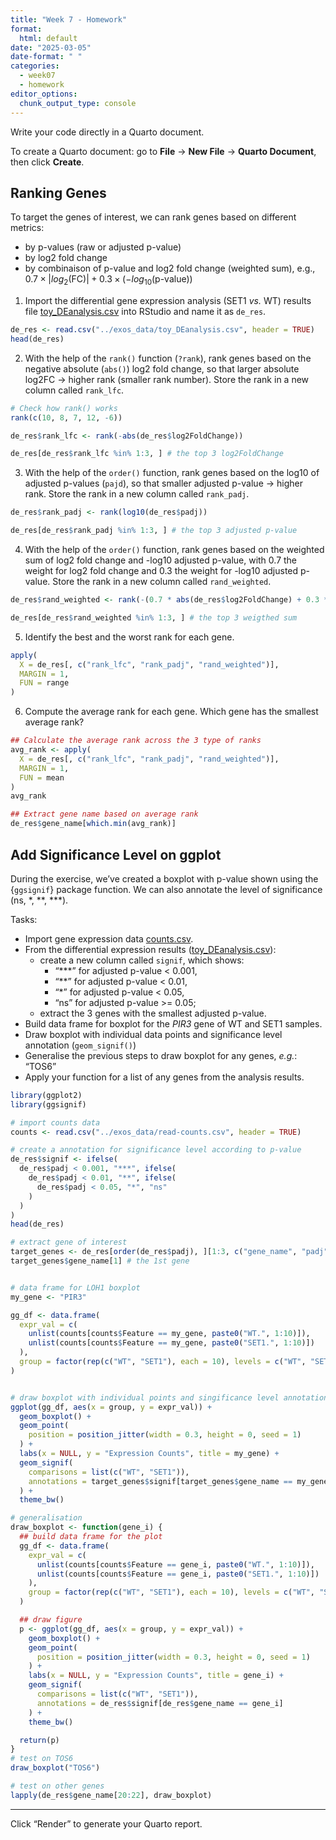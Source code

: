 ```yaml
---
title: "Week 7 - Homework"
format: 
  html: default
date: "2025-03-05"
date-format: " "
categories: 
  - week07
  - homework
editor_options: 
  chunk_output_type: console
---
```


Write your code directly in a Quarto document.

To create a Quarto document: go to **File** -> **New File** -> **Quarto Document**, then click **Create**.


## Ranking Genes

To target the genes of interest, we can rank genes based on different metrics:

- by p-values (raw or adjusted p-value)
- by log2 fold change
- by combinaison of p-value and log2 fold change (weighted sum),
e.g., $0.7\times|log_{2}(\text{FC})|+0.3\times(-log_{10}(\text{p-value}))$

1. Import the differential gene expression analysis (SET1 *vs.* WT) results file [toy_DEanalysis.csv](../exos_data/toy_DEanalysis.csv) into RStudio and name it as `de_res`.

```r
de_res <- read.csv("../exos_data/toy_DEanalysis.csv", header = TRUE)
head(de_res)
```

2. With the help of the `rank()` function (`?rank`),
rank genes based on the negative absolute (`abs()`) log2 fold change,
so that larger absolute log2FC → higher rank (smaller rank number).
Store the rank in a new column called `rank_lfc`.

```r
# Check how rank() works
rank(c(10, 8, 7, 12, -6))
```

```r
de_res$rank_lfc <- rank(-abs(de_res$log2FoldChange))

de_res[de_res$rank_lfc %in% 1:3, ] # the top 3 log2FoldChange
```

3. With the help of the `order()` function,
rank genes based on the log10 of adjusted p-values (`pajd`),
so that smaller adjusted p-value → higher rank.
Store the rank in a new column called `rank_padj`.

```r
de_res$rank_padj <- rank(log10(de_res$padj))

de_res[de_res$rank_padj %in% 1:3, ] # the top 3 adjusted p-value
```

4. With the help of the `order()` function,
rank genes based on the weighted sum of log2 fold change and -log10 adjusted p-value,
with 0.7 the weight for log2 fold change and 0.3 the weight for -log10 adjusted p-value.
Store the rank in a new column called `rand_weighted`.

```r
de_res$rand_weighted <- rank(-(0.7 * abs(de_res$log2FoldChange) + 0.3 * (-log10(de_res$padj))))

de_res[de_res$rand_weighted %in% 1:3, ] # the top 3 weigthed sum
```

5. Identify the best and the worst rank for each gene.

```r
apply(
  X = de_res[, c("rank_lfc", "rank_padj", "rand_weighted")],
  MARGIN = 1, 
  FUN = range
)
```

6. Compute the average rank for each gene. Which gene has the smallest average rank?

```r
## Calculate the average rank across the 3 type of ranks
avg_rank <- apply(
  X = de_res[, c("rank_lfc", "rank_padj", "rand_weighted")],
  MARGIN = 1, 
  FUN = mean
)
avg_rank

## Extract gene name based on average rank
de_res$gene_name[which.min(avg_rank)]
```

## Add Significance Level on ggplot

During the exercise, we've created a boxplot with p-value shown using the {`ggsignif`} package function.
We can also annotate the level of significance (ns, \*, \*\*, \*\*\*).

Tasks:

- Import gene expression data [counts.csv](../exos_data/read-counts.csv).
- From the differential expression results ([toy_DEanalysis.csv](../exos_data/toy_DEanalysis.csv)):
  - create a new column called `signif`, which shows:
    - "***" for adjusted p-value < 0.001,
    - "**" for adjusted p-value < 0.01,
    - "*" for adjusted p-value < 0.05,
    - "ns" for adjusted p-value >= 0.05;
  - extract the 3 genes with the smallest adjusted p-value.
- Build data frame for boxplot for the *PIR3* gene of WT and SET1 samples.
- Draw boxplot with individual data points and significance level annotation (`geom_signif()`)
- Generalise the previous steps to draw boxplot for any genes, *e.g.*: "TOS6"
- Apply your function for a list of any genes from the analysis results.

```r
library(ggplot2)
library(ggsignif)

# import counts data
counts <- read.csv("../exos_data/read-counts.csv", header = TRUE)

# create a annotation for significance level according to p-value
de_res$signif <- ifelse(
  de_res$padj < 0.001, "***", ifelse(
    de_res$padj < 0.01, "**", ifelse(
      de_res$padj < 0.05, "*", "ns"
    )
  )
)
head(de_res)

# extract gene of interest
target_genes <- de_res[order(de_res$padj), ][1:3, c("gene_name", "padj")]
target_genes$gene_name[1] # the 1st gene


# data frame for LOH1 boxplot
my_gene <- "PIR3"

gg_df <- data.frame(
  expr_val = c(
    unlist(counts[counts$Feature == my_gene, paste0("WT.", 1:10)]),
    unlist(counts[counts$Feature == my_gene, paste0("SET1.", 1:10)])
  ),
  group = factor(rep(c("WT", "SET1"), each = 10), levels = c("WT", "SET1"))
)


# draw boxplot with individual points and singificance level annotation
ggplot(gg_df, aes(x = group, y = expr_val)) +
  geom_boxplot() +
  geom_point(
    position = position_jitter(width = 0.3, height = 0, seed = 1)
  ) +
  labs(x = NULL, y = "Expression Counts", title = my_gene) +
  geom_signif(
    comparisons = list(c("WT", "SET1")),
    annotations = target_genes$signif[target_genes$gene_name == my_gene]
  ) +
  theme_bw()

# generalisation
draw_boxplot <- function(gene_i) {
  ## build data frame for the plot
  gg_df <- data.frame(
    expr_val = c(
      unlist(counts[counts$Feature == gene_i, paste0("WT.", 1:10)]),
      unlist(counts[counts$Feature == gene_i, paste0("SET1.", 1:10)])
    ),
    group = factor(rep(c("WT", "SET1"), each = 10), levels = c("WT", "SET1"))
  )

  ## draw figure
  p <- ggplot(gg_df, aes(x = group, y = expr_val)) +
    geom_boxplot() +
    geom_point(
      position = position_jitter(width = 0.3, height = 0, seed = 1)
    ) +
    labs(x = NULL, y = "Expression Counts", title = gene_i) +
    geom_signif(
      comparisons = list(c("WT", "SET1")),
      annotations = de_res$signif[de_res$gene_name == gene_i]
    ) +
    theme_bw()

  return(p)
}
# test on TOS6
draw_boxplot("TOS6")

# test on other genes
lapply(de_res$gene_name[20:22], draw_boxplot)
```

---

Click "Render" to generate your Quarto report.